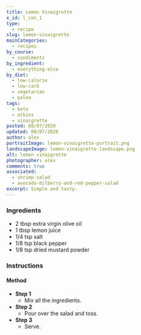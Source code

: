 ```yaml
---
title: Lemon Vinaigrette
x_id: l_con_1
type:
  - recipe
slug: lemon-vinaigrette
mainCategories: 
  - recipes
by_course:
  - condiments
by_ingredient:
  - everything-else
by_diet:
  - low-calorie
  - low-carb
  - vegetarian
  - paleo
tags: 
  - keto
  - atkins
  - vinaigrette
posted: 08/07/2020
updated: 08/07/2020
author: alex
portraitImage: lemon-vinaigrette-portrait.png
landscapeImage: lemon-vinaigrette-landscape.png
alt: lemon vinaigrette
photographer: alex
comments: true
associated:
  - shrimp-salad
  - avocado-bilberry-and-red-pepper-salad
excerpt: Simple and tasty.
---
```


<Ingredients>

### Ingredients
    
  - 2 tbsp extra virgin olive oil
  - 1 tbsp lemon juice
  - 1/4 tsp salt
  - 1/8 tsp black pepper
  - 1/8 tsp dried mustard powder

</Ingredients>

<Instructions>

### Instructions

#### Method

  - **Step 1**
    - Mix all the ingredients.
  - **Step 2**
    - Pour over the salad and toss.
  - **Step 3**
    - Serve.

</Instructions>



